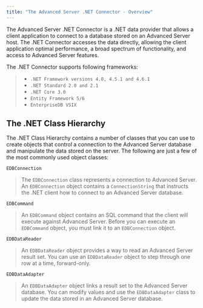 ```yaml
---
title: "The Advanced Server .NET Connector - Overview"
---
```


<div id="the_advanced_server_net_connector_overview" class="registered_link"></div>

The Advanced Server .NET Connector is a .NET data provider that allows a client application to connect to a database stored on an Advanced Server host. The .NET Connector accesses the data directly, allowing the client application optimal performance, a broad spectrum of functionality, and access to Advanced Server features.

The .NET Connector supports following frameworks:

> -   `.NET Framework versions 4.0, 4.5.1 and 4.6.1`
> -   `.NET Standard 2.0 and 2.1`
> -   `.NET Core 3.0`
> -   `Entity Framework 5/6`
> -   `EnterpriseDB VSIX`

## The .NET Class Hierarchy

The .NET Class Hierarchy contains a number of classes that you can use to create objects that control a connection to the Advanced Server database and manipulate the data stored on the server. The following are just a few of the most commonly used object classes:

`EDBConnection`

> The `EDBConnection` class represents a connection to Advanced Server. An `EDBConnection` object contains a `ConnectionString` that instructs the .NET client how to connect to an Advanced Server database.

`EDBCommand`

> An `EDBCommand` object contains an SQL command that the client will execute against Advanced Server. Before you can execute an `EDBCommand` object, you must link it to an `EDBConnection` object.

`EDBDataReader`

> An `EDBDataReader` object provides a way to read an Advanced Server result set. You can use an `EDBDataReader` object to step through one row at a time, forward-only.

`EDBDataAdapter`

> An `EDBDataAdapter` object links a result set to the Advanced Server database. You can modify values and use the `EDBDataAdapter` class to update the data stored in an Advanced Server database.
